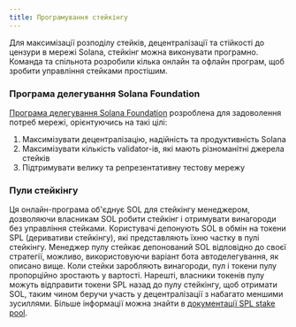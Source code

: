 ```yaml
---
title: Програмування стейкінгу
---
```


Для максимізації розподілу стейків, децентралізації та стійкості до цензури в
мережі Solana, стейкінг можна виконувати програмно. Команда та спільнота
розробили кілька онлайн та офлайн програм, щоб зробити управління стейками
простішим.

### Програма делегування Solana Foundation

[Програма делегування Solana Foundation](https://solana.org/delegation-program)
розроблена для задоволення потреб мережі, орієнтуючись на такі цілі:

1. Максимізувати децентралізацію, надійність та продуктивність Solana
2. Максимізувати кількість validator-ів, які мають різноманітні джерела стейків
3. Підтримувати велику та репрезентативну тестову мережу

### Пули стейкінгу

Ця онлайн-програма об'єднує SOL для стейкінгу менеджером, дозволяючи власникам
SOL робити стейкінг і отримувати винагороди без управління стейками. Користувачі
депонують SOL в обмін на токени SPL (деривативи стейкінгу), які представляють
їхню частку в пулі стейкінгу. Менеджер пулу стейкає депонований SOL відповідно
до своєї стратегії, можливо, використовуючи варіант бота автоделегування, як
описано вище. Коли стейки заробляють винагороди, пул і токени пулу пропорційно
зростають у вартості. Нарешті, власники токенів пулу можуть відправити токени
SPL назад до пулу стейкінгу, щоб отримати SOL, таким чином беручи участь у
децентралізації з набагато меншими зусиллями. Більше інформації можна знайти в
[документації SPL stake pool](https://spl.solana.com/stake-pool).
